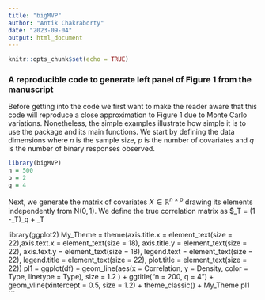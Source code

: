 ```yaml
---
title: "bigMVP"
author: "Antik Chakraborty"
date: "2023-09-04"
output: html_document
---
```


```r
knitr::opts_chunk$set(echo = TRUE)
```

### A reproducible code to generate left panel of Figure 1 from the manuscript 

Before getting into the code we first want to make the reader aware that this code will reproduce a close approximation to Figure 1 due to Monte Carlo variations. Nonetheless, the simple examples illustrate how simple it is to use the package and its main functions. We start by defining the data dimensions where $n$ is the sample size, $p$ is the number of covariates and $q$ is the number of binary responses observed.
```r
library(bigMVP)
n = 500
p = 2
q = 4

```

Next, we generate the matrix of covariates $X \in \mathbb{R}^{n \times p}$ drawing its elements independently from $\mathrm{N}(0,1)$. We define the true correlation matrix as $\Sigma_T = (1 -\rho_T)\mathrm{I}_q + \rho_T \bf{1}\bf{1}' $ for some $\rho_T \in (0,1)$. The elements of the true regression coefficients $B_T \in \mathbb{R}^{p \times q}$ are also drawn from the standard Normal distribution independently. To simulate the i-th latent variable we sample $z_{T,i} \sim \mathrm{N}(B_T'x_i, \Sigma_T)$. Finally, the corresponding binary observations $y_i$ is defined as $y_{ij} = \mathrm{I}(z_{T, ij} \geq 0)$.

```r
X = matrix(rnorm(n*p), n, p)
rhoT = 0.5
SigT = (1-rhoT)*matrix(1, q, q) + rhoT*diag(q)
chol_SigT = chol(SigT)
betaT = matrix(rnorm((p+1)*q), p+1, q)
Z_T = cbind(1, X)%*%betaT + matrix(rnorm(n*q), n, q)%*%chol_SigT
Y = matrix(0, n, q)
Y[Z_T>0] = 1
```


We are now ready to implement the bigMVP approximations. We would also like to compare the results with the MCMC approximation to the posterior. In the next code chunk we define the hyperparameters. We recommend referring to the relevant function help pages for a clear definition of each of the hyperparameters.

```r
prior_var = 25
max_it = 100
epsilon = 0.0001
m = 15

eta0 = rep(0, p+1)
nu0 = 0.001
gamma0 = p+1
Lambda0 = diag(p+1)
eta0_rho = 0
nu0_rho = 0.01
gamma0_rho = 0.01
nu = 1
lambda0_sq_rho = 0.01
nmcmc = 5000
burnin = 1000
```

Run the bigMVP and MCMC approximations.

```r
res1 = bigMVP(Y, X, prior_var, max_it, epsilon, m) 

res_mcmc_lkj = mvp_mcmc_lkj(Y, X, nu, nmcmc, burnin, prior_var)
```

```r
j = 1
k = 2
post_samples = rep(0, nmcmc - burnin)
for(i in 1:(nmcmc - burnin))
{
  post_samples[i] = res_mcmc_lkj$S_samples[j, k, i]
}
rho_hat = res1$post_mean[j,k]
rho_var = res1$post_var[j,k]
d1 = density(post_samples)
df = data.frame(Correlation = rep(d1$x, 2), Density = c(d1$y, dnorm(d1$x, rho_hat, sqrt(rho_var))), Type = c(rep("MCMC", length(d1$x)), rep("bigMVP", length(d1$x))))

library(ggplot2)
My_Theme = theme(axis.title.x = element_text(size = 22),axis.text.x = element_text(size = 18),
                 axis.title.y = element_text(size = 22), axis.text.y = element_text(size = 18), 
                 legend.text = element_text(size = 22), legend.title = element_text(size = 22), plot.title = element_text(size = 22))
pl1 = ggplot(df) + geom_line(aes(x = Correlation, y = Density, color = Type, linetype = Type), size = 1.2 ) + ggtitle("n = 200, q = 4") + geom_vline(xintercept = 0.5, size = 1.2) + theme_classic() + My_Theme
pl1
```